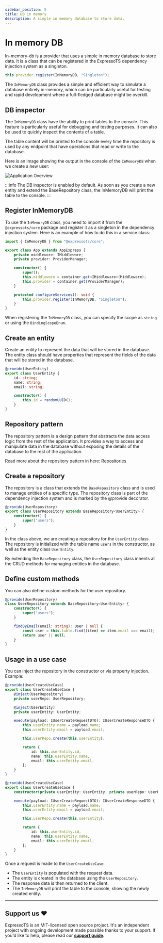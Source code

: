 ```yaml
---
sidebar_position: 9
title: DB in memory
description: A simple in memory database to store data.
---
```


# In memory DB

<span class="span-table">In-memory-db</span> is a provider that uses a simple in memory database to store
data. It is a class that can be registered in the ExpressoTS dependency injection system as a singleton.

```ts
this.provider.register(InMemoryDB, "Singleton");
```

The `InMemoryDB` class provides a simple and efficient way to simulate a database entirely in-memory, which can be particularly useful for testing and rapid development where a full-fledged database might be overkill.

## DB inspector

The `InMemoryDB` class have the ability to print tables to the console. This feature is particularly useful for debugging and testing purposes. It can also be used to quickly inspect the contents of a table.

The table content will be printed to the console every time the repository is used by any endpoint that have operations that read or write to the database.

Here is an image showing the output in the console of the `InMemoryDB` when we create a new user:

![Application Overview](../core/img/inMemoryDB.png)

:::info
The DB inspector is enabled by default. As soon as you create a new entity and extend the BaseRepository class, the InMemoryDB will print the table to the console.
:::

## Register InMemoryDB

To use the `InMemoryDB` class, you need to import it from the `@expressots/core` package and register it as a singleton in the dependency injection system. Here is an example of how to do this in a service class:

```typescript
import { InMemoryDB } from "@expressots/core";

export class App extends AppExpress {
    private middleware: IMiddleware;
    private provider: ProviderManager;

    constructor() {
        super();
        this.middleware = container.get<IMiddleware>(Middleware);
        this.provider = container.get(ProviderManager);
    }

    protected configureServices(): void {
        this.provider.register(InMemoryDB, "Singleton");
    }
}
```

When registering the `InMemoryDB` class, you can specify the scope as `string` or using the `BindingScopeEnum`.

## Create an entity

Create an entity to represent the data that will be stored in the database. The entity class should have properties that represent the fields of the data that will be stored in the database.

```typescript
@provide(UserEntity)
export class UserEntity {
    id: string;
    name: string;
    email: string;

    constructor() {
        this.id = randomUUID();
    }
}
```

## Repository pattern

The repository pattern is a design pattern that abstracts the data access logic from the rest of the application. It provides a way to access and manipulate data in the database without exposing the details of the database to the rest of the application.

Read more about the repository pattern in here: [Repositories](../tutorials/repositories.mdx)

## Create a repository

The repository is a class that extends the `BaseRepository` class and is used to manage entities of a specific type. The repository class is part of the dependency injection system and is marked by the @provide decorator.

```typescript
@provide(UserRepository)
export class UserRepository extends BaseRepository<UserEntity> {
    constructor() {
        super("users");
    }
}
```

In the class above, we are creating a repository for the `UserEntity` class. The repository is initialized with the table name `users` in the constructor, as well as the entity class `UserEntity`.

By extending the `BaseRepository` class, the `UserRepository` class inherits all the CRUD methods for managing entities in the database.

## Define custom methods

You can also define custom methods for the user repository.

```typescript
@provide(UserRepository)
class UserRepository extends BaseRepository<UserEntity> {
    constructor() {
        super("users");
    }

    findByEmail(email: string): User | null {
        const user = this.table.find((item) => item.email === email);
        return user || null;
    }
}
```

## Usage in a use case

You can inject the repository in the constructor or via property injection. Example:

```typescript title="Injecting repository via property injection"
@provide(UserCreateUseCase)
export class UserCreateUseCase {
    @inject(UserRepository)
    private userRepo: UserRepository;

    @inject(UserEntity)
    private userEntity: UserEntity;

    execute(payload: IUserCreateRequestDTO): IUserCreateResponseDTO {
        this.userEntity.name = payload.name;
        this.userEntity.email = payload.email;

        this.userRepo.create(this.userEntity);

        return {
            id: this.userEntity.id,
            name: this.userEntity.name,
            email: this.userEntity.email,
        };
    }
}
```

```typescript title="Injecting repository in the constructor"
@provide(UserCreateUseCase)
export class UserCreateUseCase {
    constructor(private userEntity: UserEntity, private userRepo: UserRepository) {}

    execute(payload: IUserCreateRequestDTO): IUserCreateResponseDTO {
        this.userEntity.name = payload.name;
        this.userEntity.email = payload.email;

        this.userRepo.create(this.userEntity);

        return {
            id: this.userEntity.id,
            name: this.userEntity.name,
            email: this.userEntity.email,
        };
    }
}
```

Once a request is made to the `UserCreateUseCase`:

-   The `UserEntity` is populated with the request data.
-   The entity is created in the database using the `UserRepository`.
-   The response data is then returned to the client.
-   The `InMemoryDB` will print the table to the console, showing the newly created entity.

---

## Support us ❤️

ExpressoTS is an MIT-licensed open source project. It's an independent project with ongoing development made possible thanks to your support.
If you'd like to help, please read our **[support guide](../support-us.mdx)**.
